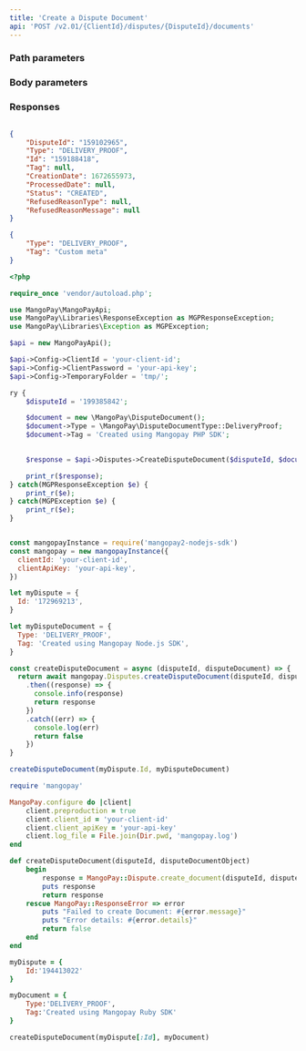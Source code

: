 ```yaml
---
title: 'Create a Dispute Document'  
api: 'POST /v2.01/{ClientId}/disputes/{DisputeId}/documents'  
---
```


  

### Path parameters  

<DisputeId />  

### Body parameters  

<Type4 />  

<Tag3 />  

### Responses  

<AccordionGroup><Accordion title="200">  

<DisputeIdResponse />  

<Type4Response />  

<IdResponse />  

<Tag2Response />  

<CreationDateResponse />  

<ProcessedDateResponse />  

<Status6Response />  

<RefusedReasonTypeResponse />  

<RefusedReasonMessageResponse /></Accordion></AccordionGroup>  

<ResponseExample>  

```json 200  

{
    "DisputeId": "159102965",
    "Type": "DELIVERY_PROOF",
    "Id": "159188418",
    "Tag": null,
    "CreationDate": 1672655973,
    "ProcessedDate": null,
    "Status": "CREATED",
    "RefusedReasonType": null,
    "RefusedReasonMessage": null
}  

 ```  

</ResponseExample>  

<RequestExample>  
  
```json REST  
{
    "Type": "DELIVERY_PROOF",
    "Tag": "Custom meta"
}  
```  

  
```php PHP  
<?php 

require_once 'vendor/autoload.php';

use MangoPay\MangoPayApi;
use MangoPay\Libraries\ResponseException as MGPResponseException;
use MangoPay\Libraries\Exception as MGPException;

$api = new MangoPayApi();

$api->Config->ClientId = 'your-client-id';
$api->Config->ClientPassword = 'your-api-key';
$api->Config->TemporaryFolder = 'tmp/';

ry {
    $disputeId = '199385842';

    $document = new \MangoPay\DisputeDocument();
    $document->Type = \MangoPay\DisputeDocumentType::DeliveryProof;
    $document->Tag = 'Created using Mangopay PHP SDK';

    
    $response = $api->Disputes->CreateDisputeDocument($disputeId, $document);

    print_r($response);
} catch(MGPResponseException $e) {
    print_r($e);
} catch(MGPException $e) {
    print_r($e);
}  
```  

  
```javascript NodeJS  

const mangopayInstance = require('mangopay2-nodejs-sdk')
const mangopay = new mangopayInstance({
  clientId: 'your-client-id',
  clientApiKey: 'your-api-key',
})

let myDispute = {
  Id: '172969213',
}

let myDisputeDocument = {
  Type: 'DELIVERY_PROOF',
  Tag: 'Created using Mangopay Node.js SDK',
}

const createDisputeDocument = async (disputeId, disputeDocument) => {
  return await mangopay.Disputes.createDisputeDocument(disputeId, disputeDocument)
    .then((response) => {
      console.info(response)
      return response
    })
    .catch((err) => {
      console.log(err)
      return false
    })
}

createDisputeDocument(myDispute.Id, myDisputeDocument)  
```  

  
```ruby Ruby  
require 'mangopay'

MangoPay.configure do |client|
    client.preproduction = true
    client.client_id = 'your-client-id'
    client.client_apiKey = 'your-api-key'
    client.log_file = File.join(Dir.pwd, 'mangopay.log')
end

def createDisputeDocument(disputeId, disputeDocumentObject)
    begin
        response = MangoPay::Dispute.create_document(disputeId, disputeDocumentObject)
        puts response
        return response
    rescue MangoPay::ResponseError => error
        puts "Failed to create Document: #{error.message}"
        puts "Error details: #{error.details}"
        return false
    end
end

myDispute = {
    Id:'194413022'
}

myDocument = {
    Type:'DELIVERY_PROOF',
    Tag:'Created using Mangopay Ruby SDK'
}

createDisputeDocument(myDispute[:Id], myDocument)  
```  

  
</RequestExample>